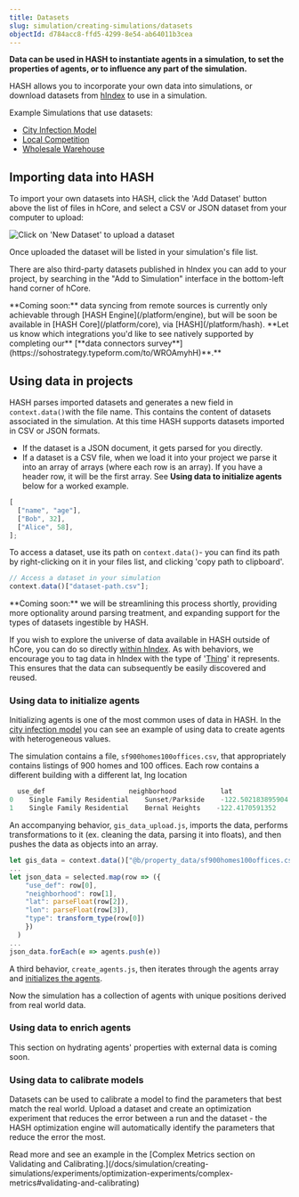 ```yaml
---
title: Datasets
slug: simulation/creating-simulations/datasets
objectId: d784acc8-ffd5-4299-8e54-ab64011b3cea
---
```


**Data can be used in HASH to instantiate agents in a simulation, to set the properties of agents, or to influence any part of the simulation.**

HASH allows you to incorporate your own data into simulations, or download datasets from [hIndex](/index) to use in a simulation.

Example Simulations that use datasets:

- [City Infection Model](https://simulation.hash.ai/@hash/city-infection-model/main)
- [Local Competition](/@hash/local-competition)
- [Wholesale Warehouse](/@hash/wholesale-warehouse1)

## Importing data into HASH

To import your own datasets into HASH, click the 'Add Dataset' button above the list of files in hCore, and select a CSV or JSON dataset from your computer to upload:

![Click on 'New Dataset' to upload a dataset](https://cdn-us1.hash.ai/site/docs/screenshot-2021-02-04-at-17.24.13.png)

Once uploaded the dataset will be listed in your simulation's file list.

There are also third-party datasets published in hIndex you can add to your project, by searching in the "Add to Simulation" interface in the bottom-left hand corner of hCore.

<Hint style="info">
  **Coming soon:** data syncing from remote sources is currently only achievable
  through [HASH Engine](/platform/engine), but will be soon be available in
  [HASH Core](/platform/core), via [HASH](/platform/hash).
</Hint>

<Hint style="success">
  **Let us know which integrations you'd like to see natively supported by
  completing our** [**data connectors
  survey**](https://sohostrategy.typeform.com/to/WROAmyhH)**.**
</Hint>

## Using data in projects

HASH parses imported datasets and generates a new field in `context.data()`with the file name. This contains the content of datasets associated in the simulation. At this time HASH supports datasets imported in CSV or JSON formats.

- If the dataset is a JSON document, it gets parsed for you directly.
- If a dataset is a CSV file, when we load it into your project we parse it into an array of arrays \(where each row is an array\). If you have a header row, it will be the first array. See **Using data to initialize agents** below for a worked example.

```javascript
[
  ["name", "age"],
  ["Bob", 32],
  ["Alice", 58],
];
```

To access a dataset, use its path on `context.data()`- you can find its path by right-clicking on it in your files list, and clicking 'copy path to clipboard'.

```javascript
// Access a dataset in your simulation
context.data()["dataset-path.csv"];
```

<Hint style="info">
  **Coming soon:** we will be streamlining this process shortly, providing more
  optionality around parsing treatment, and expanding support for the types of
  datasets ingestible by HASH.
</Hint>

If you wish to explore the universe of data available in HASH outside of hCore, you can do so directly [within hIndex](/data?sort=popularity). As with behaviors, we encourage you to tag data in hIndex with the type of '[Thing](/schemas/Thing)' it represents. This ensures that the data can subsequently be easily discovered and reused.

### Using data to initialize agents

Initializing agents is one of the most common uses of data in HASH. In the [city infection model](https://simulation.hash.ai/@hash/city-infection-model/stable) you can see an example of using data to create agents with heterogeneous values.

The simulation contains a file, `sf900homes100offices.csv`, that appropriately contains listings of 900 homes and 100 offices. Each row contains a different building with a different lat, lng location

```javascript
  use_def                     neighborhood           lat               long
0    Single Family Residential    Sunset/Parkside    -122.502183895904    37.763653457648
1    Single Family Residential    Bernal Heights    -122.4170591352    37.747528129366
```

An accompanying behavior, `gis_data_upload.js`, imports the data, performs transformations to it \(ex. cleaning the data, parsing it into floats\), and then pushes the data as objects into an array.

```javascript
let gis_data = context.data()["@b/property_data/sf900homes100offices.csv"]
...
let json_data = selected.map(row => ({
    "use_def": row[0],
    "neighborhood": row[1],
    "lat": parseFloat(row[2]),
    "lon": parseFloat(row[3]),
    "type": transform_type(row[0])
    })
  )
...
json_data.forEach(e => agents.push(e))
```

A third behavior, `create_agents.js`, then iterates through the agents array and [initializes the agents](/docs/simulation/tutorials/phase-1-building-a-simple-hotelling-model-in-2d/initialization).

Now the simulation has a collection of agents with unique positions derived from real world data.

### Using data to enrich agents

<Hint style="info">
  This section on hydrating agents' properties with external data is coming
  soon.
</Hint>

### Using data to calibrate models

Datasets can be used to calibrate a model to find the parameters that best match the real world. Upload a dataset and create an optimization experiment that reduces the error between a run and the dataset - the HASH optimization engine will automatically identify the parameters that reduce the error the most.

<Hint style="success">
  Read more and see an example in the [Complex Metrics section on Validating and
  Calibrating.](/docs/simulation/creating-simulations/experiments/optimization-experiments/complex-metrics#validating-and-calibrating)
</Hint>
